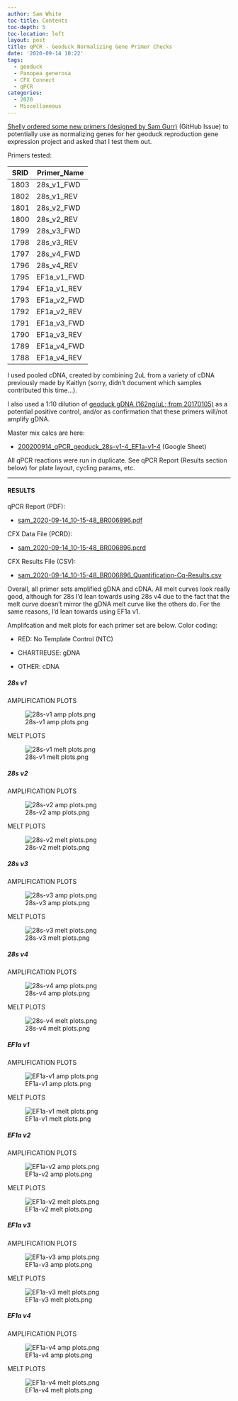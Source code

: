 ```yaml
---
author: Sam White
toc-title: Contents
toc-depth: 5
toc-location: left
layout: post
title: qPCR - Geoduck Normalizing Gene Primer Checks
date: '2020-09-14 10:22'
tags:
  - geoduck
  - Panopea generosa
  - CFX Connect
  - qPCR
categories:
  - 2020
  - Miscellaneous
---
```

[Shelly ordered some new primers (designed by Sam Gurr)](https://github.com/RobertsLab/resources/issues/988) (GitHub Issue) to potentially use as normalizing genes for her geoduck reproduction gene expression project and asked that I test them out.

Primers tested:

| SRID | Primer_Name |
|------|-------------|
| 1803 | 28s_v1_FWD  |
| 1802 | 28s_v1_REV  |
| 1801 | 28s_v2_FWD  |
| 1800 | 28s_v2_REV  |
| 1799 | 28s_v3_FWD  |
| 1798 | 28s_v3_REV  |
| 1797 | 28s_v4_FWD  |
| 1796 | 28s_v4_REV  |
| 1795 | EF1a_v1_FWD |
| 1794 | EF1a_v1_REV |
| 1793 | EF1a_v2_FWD |
| 1792 | EF1a_v2_REV |
| 1791 | EF1a_v3_FWD |
| 1790 | EF1a_v3_REV |
| 1789 | EF1a_v4_FWD |
| 1788 | EF1a_v4_REV |


I used pooled cDNA, created by combining 2uL from a variety of cDNA previously made by Kaitlyn (sorry, didn't document which samples contributed this time...).



I also used a 1:10 dilution of [geoduck gDNA (162ng/uL; from 20170105)](https://robertslab.github.io/sams-notebook/posts/2017/2017-01-05-dna-isolation-geoduck-gdna-for-illumina-initiated-sequencing-project/) as a potential positive control, and/or as confirmation that these primers will/not amplify gDNA.

Master mix calcs are here:

- [200200914_qPCR_geoduck_28s-v1-4_EF1a-v1-4](https://docs.google.com/spreadsheets/d/1WmQ9sJ0ANz5Z0d94BJ_2QOu1mr2XEGGN0Iol-jteTEY/edit?usp=sharing) (Google Sheet)

All qPCR reactions were run in duplicate. See qPCR Report (Results section below) for plate layout, cycling params, etc.


---

#### RESULTS

qPCR Report (PDF):

- [sam_2020-09-14_10-15-48_BR006896.pdf](https://owl.fish.washington.edu/Athaliana/qPCR_data/qPCR_reports/sam_2020-09-14_10-15-48_BR006896.pdf)

CFX Data File (PCRD):

- [sam_2020-09-14_10-15-48_BR006896.pcrd](https://owl.fish.washington.edu/scaphapoda/qPCR_data/cfx_connect_data/sam_2020-09-14_10-15-48_BR006896.pcrd)


CFX Results File (CSV):

- [sam_2020-09-14_10-15-48_BR006896_Quantification-Cq-Results.csv](https://owl.fish.washington.edu/Athaliana/qPCR_data/sam_2020-09-14_10-15-48_BR006896_Quantification-Cq-Results.csv)

Overall, all primer sets amplified gDNA and cDNA. All melt curves look really good, although for 28s I'd lean towards using 28s v4 due to the fact that the melt curve doesn't mirror the gDNA melt curve like the others do. For the same reasons, I'd lean towards using EF1a v1.

Amplifcation and melt plots for each primer set are below. Color coding:

- RED: No Template Control (NTC)

- CHARTREUSE: gDNA

- OTHER: cDNA

##### 28s v1

AMPLIFICATION PLOTS


![28s-v1 amp plots.png ](https://owl.fish.washington.edu/Athaliana/qPCR_data/sam_2020-09-14_10-15-48_BR006896_28s-v1_amp_plots.png)

MELT PLOTS

![28s-v1 melt plots.png ](https://owl.fish.washington.edu/Athaliana/qPCR_data/sam_2020-09-14_10-15-48_BR006896_28s-v1_melt_plots.png)

##### 28s v2

AMPLIFICATION PLOTS

![28s-v2 amp plots.png ](https://owl.fish.washington.edu/Athaliana/qPCR_data/sam_2020-09-14_10-15-48_BR006896_28s-v2_amp_plots.png)

MELT PLOTS

![28s-v2 melt plots.png ](https://owl.fish.washington.edu/Athaliana/qPCR_data/sam_2020-09-14_10-15-48_BR006896_28s-v2_melt_plots.png)

##### 28s v3

AMPLIFICATION PLOTS

![28s-v3 amp plots.png ](https://owl.fish.washington.edu/Athaliana/qPCR_data/sam_2020-09-14_10-15-48_BR006896_28s-v3_amp_plots.png)

MELT PLOTS

![28s-v3 melt plots.png ](https://owl.fish.washington.edu/Athaliana/qPCR_data/sam_2020-09-14_10-15-48_BR006896_28s-v3_melt_plots.png)

##### 28s v4

AMPLIFICATION PLOTS

![28s-v4 amp plots.png ](https://owl.fish.washington.edu/Athaliana/qPCR_data/sam_2020-09-14_10-15-48_BR006896_28s-v4_amp_plots.png)

MELT PLOTS

![28s-v4 melt plots.png ](https://owl.fish.washington.edu/Athaliana/qPCR_data/sam_2020-09-14_10-15-48_BR006896_28s-v4_melt_plots.png)

##### EF1a v1

AMPLIFICATION PLOTS

![EF1a-v1 amp plots.png ](https://owl.fish.washington.edu/Athaliana/qPCR_data/sam_2020-09-14_10-15-48_BR006896_EF1a-v1_amp_plots.png)

MELT PLOTS

![EF1a-v1 melt plots.png ](https://owl.fish.washington.edu/Athaliana/qPCR_data/sam_2020-09-14_10-15-48_BR006896_EF1a-v1_melt_plots.png)

##### EF1a v2

AMPLIFICATION PLOTS

![EF1a-v2 amp plots.png ](https://owl.fish.washington.edu/Athaliana/qPCR_data/sam_2020-09-14_10-15-48_BR006896_EF1a-v2_amp_plots.png)

MELT PLOTS

![EF1a-v2 melt plots.png ](https://owl.fish.washington.edu/Athaliana/qPCR_data/sam_2020-09-14_10-15-48_BR006896_EF1a-v2_melt_plots.png)

##### EF1a v3

AMPLIFICATION PLOTS

![EF1a-v3 amp plots.png ](https://owl.fish.washington.edu/Athaliana/qPCR_data/sam_2020-09-14_10-15-48_BR006896_EF1a-v3_amp_plots.png)

MELT PLOTS

![EF1a-v3 melt plots.png ](https://owl.fish.washington.edu/Athaliana/qPCR_data/sam_2020-09-14_10-15-48_BR006896_EF1a-v3_melt_plots.png)

##### EF1a v4

AMPLIFICATION PLOTS

![EF1a-v4 amp plots.png ](https://owl.fish.washington.edu/Athaliana/qPCR_data/sam_2020-09-14_10-15-48_BR006896_EF1a-v4_amp_plots.png)

MELT PLOTS

![EF1a-v4 melt plots.png ](https://owl.fish.washington.edu/Athaliana/qPCR_data/sam_2020-09-14_10-15-48_BR006896_EF1a-v4_melt_plots.png)
